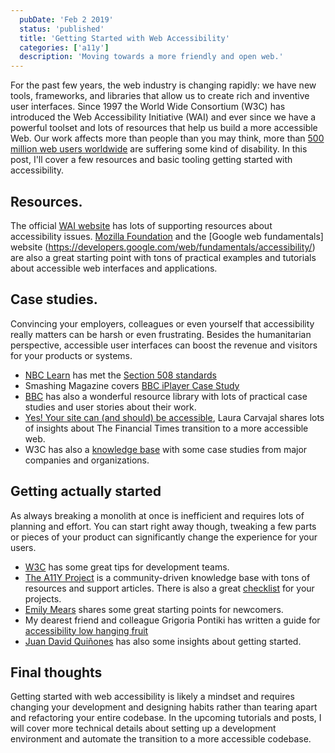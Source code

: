 ```yaml
---
  pubDate: 'Feb 2 2019'
  status: 'published'
  title: 'Getting Started with Web Accessibility'
  categories: ['a11y']
  description: 'Moving towards a more friendly and open web.'
---
```


For the past few years, the web industry is changing rapidly: we have new tools, frameworks, and libraries that allow us to create rich and inventive user interfaces.
Since 1997 the World Wide Consortium (W3C) has introduced the Web Accessibility Initiative (WAI) and ever since we have a powerful toolset and lots of resources that help us build a more accessible Web.
Our work affects more than people than you may think, more than [500 million web users worldwide](https://www.sitepoint.com/how-many-users-need-accessible-websites/) are suffering some kind of disability. In this post, I'll cover a few resources and basic tooling getting started with accessibility.

## Resources.
The official [WAI website](https://www.w3.org/WAI/) has lots of supporting resources about accessibility issues. [Mozilla Foundation](https://developer.mozilla.org/en-US/docs/Web/Accessibility) and the [Google web fundamentals] website (https://developers.google.com/web/fundamentals/accessibility/) are also a great starting point with tons of practical examples and tutorials about accessible web interfaces and applications.

## Case studies.
Convincing your employers, colleagues or even yourself that accessibility really matters can be harsh or even frustrating. Besides the humanitarian perspective, accessible user interfaces can boost the revenue and visitors for your products or systems.

- [NBC Learn](http://nbclearn.com/accessibility/) has met the  [Section 508 standards](https://www.access-board.gov/guidelines-and-standards/communications-and-it/about-the-section-508-standards)
- Smashing Magazine covers [BBC iPlayer Case Study](https://www.smashingmagazine.com/2015/02/bbc-iplayer-accessibility-case-study/)
- [BBC](http://www.bbc.co.uk/accessibility/best_practice/case_studies/) has also a wonderful resource library with lots of practical case studies and user stories about their work.
- [Yes! Your site can (and should) be accessible](https://youtu.be/tGF4-lPTJR0), Laura Carvajal shares lots of insights about The Financial Times transition to a more accessible web.
- W3C has also a [knowledge base](https://www.w3.org/community/wai-engage/wiki/Case_studies) with some case studies from major companies and organizations.

## Getting actually started
As always breaking a monolith at once is inefficient and requires lots of planning and effort.
You can start right away though, tweaking a few parts or pieces of your product can significantly change the experience for your users.

- [W3C](https://www.w3.org/WAI/tips/developing/) has some great tips for development teams.
- [The A11Y Project](https://a11yproject.com/) is a community-driven knowledge base with tons of resources and support articles. There is also a great [checklist](https://a11yproject.com/checklist) for your projects.
- [Emily Mears](https://medium.com/@emilymears/getting-started-with-web-accessibility-2c7632c3a8bd) shares some great starting points for newcomers.
- My dearest friend and colleague Grigoria Pontiki has written a guide for [accessibility low hanging fruit](http://www.grigoria.gr/2018/08/25/accessibility-low-hanging-fruits.html)
- [Juan David Quiñones](https://www.dtelepathy.com/blog/design/getting-started-with-accessibility-design-quickly-improve-95-of-your-web-pages) has also some insights about getting started.

## Final thoughts
Getting started with web accessibility is likely a mindset and requires changing your development and designing habits rather than tearing apart and refactoring your entire codebase.
In the upcoming tutorials and posts, I will cover more technical details about setting up a development environment and automate the transition to a more accessible codebase.


